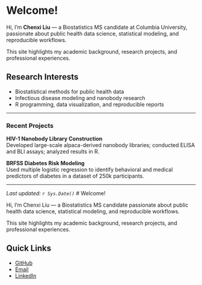 
# Welcome!

Hi, I’m **Chenxi Liu** — a Biostatistics MS candidate at Columbia University, passionate about public health data science, statistical modeling, and reproducible workflows.  

This site highlights my academic background, research projects, and professional experiences.

## Research Interests
- Biostatistical methods for public health data  
- Infectious disease modeling and nanobody research  
- R programming, data visualization, and reproducible reports  

---

### Recent Projects
**HIV-1 Nanobody Library Construction**  
Developed large-scale alpaca-derived nanobody libraries; conducted ELISA and BLI assays; analyzed results in R.

**BRFSS Diabetes Risk Modeling**  
Used multiple logistic regression to identify behavioral and medical predictors of diabetes in a dataset of 250k participants.

---
*Last updated: `r Sys.Date()`*
# Welcome!

Hi, I’m Chenxi Liu — a Biostatistics MS candidate passionate about public health data science, statistical modeling, and reproducible workflows.  

This site highlights my academic background, research projects, and professional experiences.

## Quick Links
- [GitHub](https://github.com/Chenxi1125-xixi)
- [Email](mailto:liuchenxi1125@gmail.com)
- [LinkedIn](https://www.linkedin.com/in/YOUR-LINKEDIN-HANDLE/)
